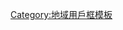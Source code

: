 {{Userbox
  |border-c = #000000
  |border-s = 1
  |id-c     = #FFFFFF
  |id-s     = 12
  |id-fc    = #000000
  |info-c   = #FFFFFF
  |info-s   = 9
  |info-fc  = #cc0000
  |id       = [[File:Flag of Peru.svg|60px|center]]
  |info     = 這個用戶居住于[[秘魯]]
}}<noinclude>
[[Category:地域用戶框模板]]
</noinclude>